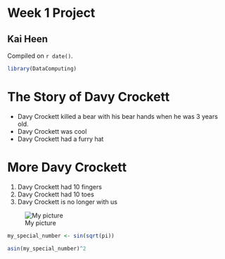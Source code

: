 # Week 1 Project  

## Kai Heen

<!-- leave this material as is -->
Compiled on `r date()`.

```r
library(DataComputing)
```
<!-- put your content after this line -->

# The Story of Davy Crockett

* Davy Crockett killed a bear with his bear hands when he was 3 years old.
* Davy Crockett was cool
* Davy Crockett had a furry hat

# More Davy Crockett
1. Davy Crockett had 10 fingers
2. Davy Crockett had 10 toes
3. Davy Crockett is no longer with us



![My picture](https://upload.wikimedia.org/wikipedia/commons/thumb/8/89/David_Crockett.jpg/220px-David_Crockett.jpg)



```r
my_special_number <- sin(sqrt(pi))
```


```r
asin(my_special_number)^2
```
